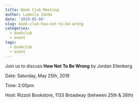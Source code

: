```yaml
---
title: Book Club Meeting
author: Ludmila Janda
date: '2019-05-09'
slug: book-club-how-not-to-be-wrong
categories:
  - bookclub
  - event
tags:
  - bookclub
  - event
---
```


Join us to discuss **How Not To Be Wrong** by Jordan Ellenberg

Date: Saturday, May 25th, 2019

Time: 2:00pm

Host: Rizzoli Bookstore, 1133 Broadway (between 25th & 26th)
